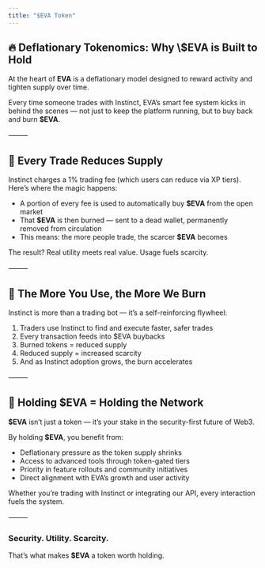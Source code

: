 ```yaml
---
title: "$EVA Token"
---
```


<h2>
🔥 Deflationary Tokenomics: Why \$EVA is Built to Hold</h2>

At the heart of **EVA** is a deflationary model designed to reward activity and tighten supply over time.

Every time someone trades with Instinct, EVA’s smart fee system kicks in behind the scenes — not just to keep the platform running, but to buy back and burn **\$EVA**.

⸻

## 🔶 Every Trade Reduces Supply

Instinct charges a 1% trading fee (which users can reduce via XP tiers). Here’s where the magic happens:

- A portion of every fee is used to automatically buy **\$EVA** from the open market
- That **\$EVA** is then burned — sent to a dead wallet, permanently removed from circulation
- This means: the more people trade, the scarcer **\$EVA** becomes

The result? Real utility meets real value. Usage fuels scarcity.

⸻

## 🔶 The More You Use, the More We Burn

Instinct is more than a trading bot — it’s a self-reinforcing flywheel:

1. Traders use Instinct to find and execute faster, safer trades
2. Every transaction feeds into \$EVA buybacks
3. Burned tokens = reduced supply
4. Reduced supply = increased scarcity
5. And as Instinct adoption grows, the burn accelerates

⸻

## 🔶 Holding \$EVA = Holding the Network

**\$EVA** isn’t just a token — it’s your stake in the security-first future of Web3.

By holding **\$EVA**, you benefit from:

- Deflationary pressure as the token supply shrinks
- Access to advanced tools through token-gated tiers
- Priority in feature rollouts and community initiatives
- Direct alignment with EVA’s growth and user activity

Whether you’re trading with Instinct or integrating our API, every interaction fuels the system.

⸻

### Security. Utility. Scarcity.

That’s what makes **\$EVA** a token worth holding.
